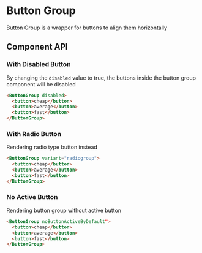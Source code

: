 

# Button Group

Button Group is a wrapper for buttons to align them horizontally

<Canvas>
  <Story id="ui-components-ui-button-group-button-group-stories-js--default-story" />
</Canvas>

## Component API

<ArgsTable of={ButtonGroup} />

### With Disabled Button

By changing the `disabled` value to true, the buttons inside the button group component will be disabled

```html
<ButtonGroup disabled>
  <button>cheap</button>
  <button>average</button>
  <button>fast</button>
</ButtonGroup>
```

<Canvas>
  <Story id="ui-components-ui-button-group-button-group-stories-js--with-disabled-button" />
</Canvas>

### With Radio Button

Rendering radio type button instead

```html
<ButtonGroup variant="radiogroup">
  <button>cheap</button>
  <button>average</button>
  <button>fast</button>
</ButtonGroup>
```

<Canvas>
  <Story id="ui-components-ui-button-group-button-group-stories-js--with-radio-button" />
</Canvas>

### No Active Button

Rendering button group without active button

```html
<ButtonGroup noButtonActiveByDefault">
  <button>cheap</button>
  <button>average</button>
  <button>fast</button>
</ButtonGroup>
```

<Canvas>
  <Story id="ui-components-ui-button-group-button-group-stories-js--no-active-button" />
</Canvas>
